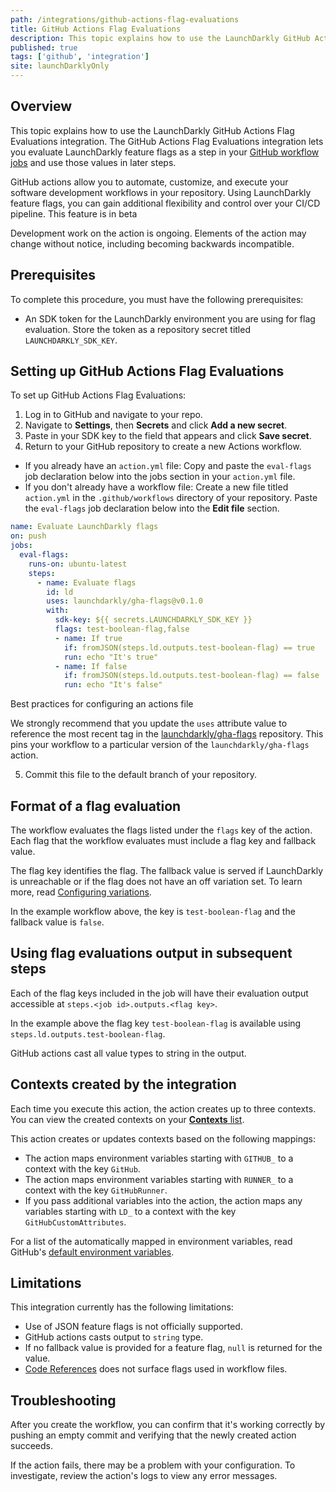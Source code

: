 ```yaml
---
path: /integrations/github-actions-flag-evaluations
title: GitHub Actions Flag Evaluations
description: This topic explains how to use the LaunchDarkly GitHub Actions Flag Evaluations integration. It lets you evaluate LaunchDarkly feature flags as a step in your GitHub workflow jobs.
published: true
tags: ['github', 'integration']
site: launchDarklyOnly
---
```



## Overview

This topic explains how to use the LaunchDarkly GitHub Actions Flag Evaluations integration. The GitHub Actions Flag Evaluations integration lets you evaluate LaunchDarkly feature flags as a step in your [GitHub workflow jobs](https://docs.github.com/en/actions/learn-github-actions/understanding-github-actions#jobs) and use those values in later steps.

GitHub actions allow you to automate, customize, and execute your software development workflows in your repository. Using LaunchDarkly feature flags, you can gain additional flexibility and control over your CI/CD pipeline.
<Callout intent="alert">
  <CalloutTitle>This feature is in beta</CalloutTitle>
  <CalloutDescription>

Development work on the action is ongoing. Elements of the action may change without notice, including becoming backwards incompatible.

  </CalloutDescription>
</Callout>

## Prerequisites

To complete this procedure, you must have the following prerequisites:

- An SDK token for the LaunchDarkly environment you are using for flag evaluation. Store the token as a repository secret titled `LAUNCHDARKLY_SDK_KEY`.

## Setting up GitHub Actions Flag Evaluations

To set up GitHub Actions Flag Evaluations:

1. Log in to GitHub and navigate to your repo.
2. Navigate to **Settings**, then **Secrets** and click **Add a new secret**.
3. Paste in your SDK key to the field that appears and click **Save secret**.
4. Return to your GitHub repository to create a new Actions workflow.

- If you already have an `action.yml` file: Copy and paste the `eval-flags` job declaration below into the jobs section in your `action.yml` file.
- If you don't already have a workflow file: Create a new file titled `action.yml` in the `.github/workflows` directory of your repository. Paste the `eval-flags` job declaration below into the **Edit file** section.

<CodeSample>
<CSTab label="Sample workflow: eval-flags job declaration">

```yaml
name: Evaluate LaunchDarkly flags
on: push
jobs:
  eval-flags:
    runs-on: ubuntu-latest
    steps:
      - name: Evaluate flags
        id: ld
        uses: launchdarkly/gha-flags@v0.1.0
        with:
          sdk-key: ${{ secrets.LAUNCHDARKLY_SDK_KEY }}
          flags: test-boolean-flag,false
          - name: If true
            if: fromJSON(steps.ld.outputs.test-boolean-flag) == true
            run: echo "It's true"
          - name: If false
            if: fromJSON(steps.ld.outputs.test-boolean-flag) == false
            run: echo "It's false"
```

</CSTab>
</CodeSample>

<Callout intent="info">
<CalloutTitle>Best practices for configuring an actions file</CalloutTitle>
<CalloutDescription>

We strongly recommend that you update the `uses` attribute value to reference the most recent tag in the [launchdarkly/gha-flags](https://github.com/launchdarkly/gha-flags) repository. This pins your workflow to a particular version of the `launchdarkly/gha-flags` action.

</CalloutDescription>
</Callout>

5. Commit this file to the default branch of your repository.

## Format of a flag evaluation

The workflow evaluates the flags listed under the `flags` key of the action. Each flag that the workflow evaluates must include a flag key and fallback value. 

The flag key identifies the flag. The fallback value is served if LaunchDarkly is unreachable or if the flag does not have an off variation set. To learn more, read [Configuring variations](/sdk/features/evaluating#configuring-variations).

In the example workflow above, the key is `test-boolean-flag` and the fallback value is `false`.

## Using flag evaluations output in subsequent steps

Each of the flag keys included in the job will have their evaluation output accessible at `steps.<job id>.outputs.<flag key>`.

In the example above the flag key `test-boolean-flag` is available using `steps.ld.outputs.test-boolean-flag`.

GitHub actions cast all value types to string in the output.


## Contexts created by the integration

Each time you execute this action, the action creates up to three contexts. You can view the created contexts on your [**Contexts** list](/home/contexts/contexts-list).

This action creates or updates contexts based on the following mappings:

* The action maps environment variables starting with `GITHUB_` to a context with the key `GitHub`.
* The action maps environment variables starting with `RUNNER_` to a context with the key `GitHubRunner`.
* If you pass additional variables into the action, the action maps any variables starting with `LD_` to a context with the key `GitHubCustomAttributes`.

For a list of the automatically mapped in environment variables, read GitHub's [default environment variables](https://docs.github.com/en/actions/learn-github-actions/variables#default-environment-variables).

## Limitations

This integration currently has the following limitations:

* Use of JSON feature flags is not officially supported.
* GitHub actions casts output to `string` type.
* If no fallback value is provided for a feature flag, `null` is returned for the value.
* [Code References](/home/code/code-references) does not surface flags used in workflow files.

## Troubleshooting

After you create the workflow, you can confirm that it's working correctly by pushing an empty commit and verifying that the newly created action succeeds.

If the action fails, there may be a problem with your configuration. To investigate, review the action's logs to view any error messages.